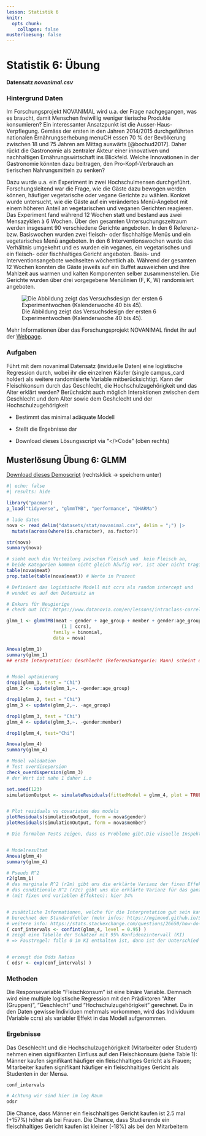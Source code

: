 ```yaml
---
lesson: Statistik 6
knitr:
  opts_chunk: 
    collapse: false
musterloesung: false
---
```



# Statistik 6: Übung

**Datensatz *novanimal.csv***

### Hintergrund Daten

Im Forschungsprojekt NOVANIMAL wird u.a. der Frage nachgegangen, was es braucht, damit Menschen freiwillig weniger tierische Produkte konsumieren? Ein interessanter Ansatzpunkt ist die Ausser-Haus-Verpflegung. Gemäss der ersten in den Jahren 2014/2015 durchgeführten nationalen Ernährungserhebung menuCH essen 70 % der Bevölkerung zwischen 18 und 75 Jahren am Mittag auswärts [@bochud2017]. Daher rückt die Gastronomie als zentraler Akteur einer innovativen und nachhaltigen Ernährungswirtschaft ins Blickfeld. Welche Innovationen in der Gastronomie könnten dazu beitragen, den Pro-Kopf-Verbrauch an tierischen Nahrungsmitteln zu senken?

Dazu wurde u.a. ein Experiment in zwei Hochschulmensen durchgeführt. Forschungsleitend war die Frage, wie die Gäste dazu bewogen werden können, häufiger vegetarische oder vegane Gerichte zu wählen. Konkret wurde untersucht, wie die Gäste auf ein verändertes Menü-Angebot mit einem höheren Anteil an vegetarischen und veganen Gerichten reagieren. Das Experiment fand während 12 Wochen statt und bestand aus zwei Mensazyklen à 6 Wochen. Über den gesamten Untersuchungszeitraum werden insgesamt 90 verschiedene Gerichte angeboten. In den 6 Referenz- bzw. Basiswochen wurden zwei fleisch- oder fischhaltige Menüs und ein vegetarisches Menü angeboten. In den 6 Interventionswochen wurde das Verhältnis umgekehrt und es wurden ein veganes, ein vegetarisches und ein fleisch- oder fischhaltiges Gericht angeboten. Basis- und Interventionsangebote wechselten wöchentlich ab. Während der gesamten 12 Wochen konnten die Gäste jeweils auf ein Buffet ausweichen und ihre Mahlzeit aus warmen und kalten Komponenten selber zusammenstellen. Die Gerichte wurden über drei vorgegebene Menülinien (F, K, W) randomisiert angeboten.

![Die Abbildung zeigt das Versuchsdesign der ersten 6 Experimentwochen (Kalenderwoche 40 bis 45).](figures/design_experiment.png)

Mehr Informationen über das Forschungsprojekt NOVANIMAL findet ihr auf der [Webpage](https://www.novanimal.ch).

### Aufgaben

Führt mit dem novanimal Datensatz (inviduelle Daten) eine logistische Regression durch, wobei ihr die einzelnen Käufer (single campus_card holder) als weitere randomisierte Variable mitberücksichtigt. Kann der Fleischkonsum durch das Geschlecht, die Hochschulzugehörigkeit und das Alter erklärt werden? Berüchsicht auch möglich Interaktionen zwischen dem Geschlecht und dem Alter sowie dem Geshclecht und der Hochschulzugehörigkeit


-   Bestimmt das minimal adäquate Modell
-   Stellt die Ergebnisse dar


-   Download dieses Lösungsscript via "\</\>Code" (oben rechts)

::::{.content-hidden unless-meta="musterloesung"}

:::{.callout-note}

## Musterlösung Übung 6: GLMM

[Download dieses Demoscript ](../purl/Statistik6_Uebung.R) (rechtsklick → speichern unter)


```r
#| echo: false
#| results: hide

library("pacman")
p_load("tidyverse", "glmmTMB", "performance", "DHARMa")
```

```r
# lade daten
nova <- read_delim("datasets/stat/novanimal.csv", delim = ";") |>
  mutate(across(where(is.character), as.factor))

str(nova)
summary(nova)

# sieht euch die Verteilung zwischen Fleisch und  kein Fleisch an,
# beide Kategorien kommen nicht gleich häufig vor, ist aber nicht tragisch
table(nova$meat) 
prop.table(table(nova$meat)) # Werte in Prozent

# Definiert das logistische Modell mit ccrs als random intercept und
# wendet es auf den Datensatz an

# Exkurs für Neugierige
# check out ICC: https://www.datanovia.com/en/lessons/intraclass-correlation-coefficient-in-r/

glmm_1 <- glmmTMB(meat ~ gender + age_group + member + gender:age_group + gender:member + 
                    (1 | ccrs), 
                 family = binomial, 
                 data = nova)

Anova(glmm_1)
summary(glmm_1)
## erste Interpretation: Geschlecht (Referenzkategorie: Mann) scheint den Fleischkonsum positiv zu beeinflussen, schauen wir ob wir das Model vereinfachen können:


# Model optimierung
drop1(glmm_1, test = "Chi")
glmm_2 <- update(glmm_1,~. -gender:age_group)

drop1(glmm_2, test = "Chi")
glmm_3 <- update(glmm_2,~. -age_group)

drop1(glmm_3, test = "Chi")
glmm_4 <- update(glmm_3,~. -gender:member)

drop1(glmm_4, test="Chi")

Anova(glmm_4)
summary(glmm_4)

# Model validation
# Test overdisepersion
check_overdispersion(glmm_3)
# der Wert ist nahe 1 daher i.o

set.seed(123)
simulationOutput <- simulateResiduals(fittedModel = glmm_4, plot = TRUE, n = 500)


# Plot residuals vs covariates des models
plotResiduals(simulationOutput, form = nova$gender)
plotResiduals(simulationOutput, form = nova$member)

# Die formalen Tests zeigen, dass es Probleme gibt.Die visuelle Inspektion zeigt jedoch, dass es überhapt keine Probleme gibt und die Residiuen beinahe perfekt normalverteilt sind (dies zeigt, dass die Testergebnisse stark von der Anzahl der Beobachtungen (in diesem Fall viele) abhängen).


# Modelresultat
Anova(glmm_4)
summary(glmm_4)

# Pseudo R^2
r2(glmm_1)
# das marginale R^2 (r2m) gibt uns die erklärte Varianz der fixen Effekte: hier 4% (das ist sehr wenig)
# das conditionale R^2 (r2c) gibt uns die erklärte Varianz für das ganze Modell
# (mit fixen und variablen Effekten): hier 34% 


# zusätzliche Informationen, welche für die Interpretation gut sein kann
# berechnet den Standardfehler (mehr infos: https://mgimond.github.io/Stats-in-R/CI.html)
# weitere info: https://stats.stackexchange.com/questions/26650/how-do-i-reference-a-regression-models-coefficients-standard-errors
( conf_intervals <- confint(glmm_4, level = 0.95) )
# zeigt eine Tabelle der Schätzer mit 95% Konfidenzintervall (KI)
# => Faustregel: falls 0 im KI enthalten ist, dann ist der Unterschied statistisch NICHT signifikant


# erzeugt die Odds Ratios
( odsr <- exp(conf_intervals) )
```

### Methoden

Die Responsevariable “Fleischkonsum” ist eine binäre Variable. Demnach wird eine multiple logistische Regression mit den Prädiktoren “Alter (Gruppen)”, “Geschlecht” und “Hochschulzugehörigkeit” gerechnet. Da in den Daten gewisse Individuen mehrmals vorkommen, wird das Individuum (Variable ccrs) als variabler Effekt in das Modell aufgenommen.

### Ergebnisse

Das Geschlecht und die Hochschulzugehörigkeit (Mitarbeiter oder Student) nehmen einen signifikanten Einfluss auf den Fleischkonsum (siehe Table 1): Männer kaufen signifikant häufiger ein fleischhaltiges Gericht als Frauen; Mitarbeiter kaufen signifikant häufiger ein fleischhaltiges Gericht als Studenten in der Mensa. 

```r
conf_intervals

# Achtung wir sind hier im log Raum
odsr
```

Die Chance, dass Männer ein fleischhaltiges Gericht kaufen ist 2.5 mal (+157%) höher als bei Frauen. Die Chance, dass Studierende ein fleischhaltiges Gericht kaufen ist kleiner (-18%) als bei den Mitarbeitern

:::
:::: 